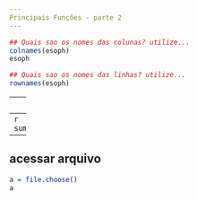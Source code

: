 ```yaml
---
Principais Funções - parte 2
---
```

```r
## Quais sao os nomes das colunas? utilize...
colnames(esoph)
esoph

## Quais sao os nomes das linhas? utilize...
rownames(esoph)
```
---
resumo
---
```r
summary(esoph)
```
---
acessar arquivo
---
```r
a = file.choose()
a
```


